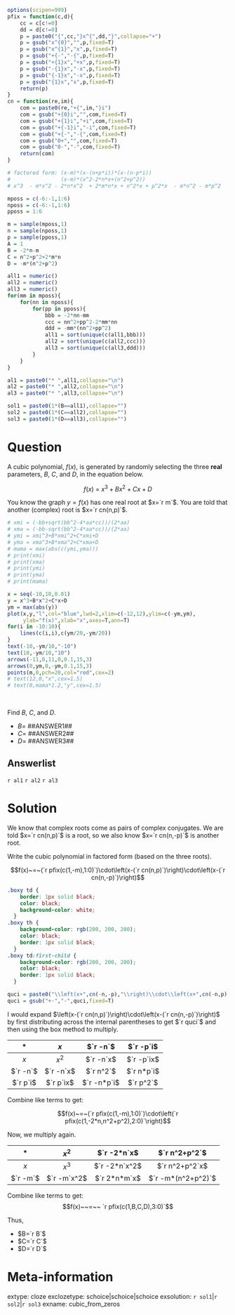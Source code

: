```r
options(scipen=999)
pfix = function(c,d){
    cc = c[c!=0]
    dd = d[c!=0]
    p = paste0("{",cc,"}x^{",dd,"}",collapse="+")
    p = gsub("x^{0}","",p,fixed=T)
    p = gsub("x^{1}","x",p,fixed=T)
    p = gsub("+{-","-{",p,fixed=T)
    p = gsub("+{1}x","+x",p,fixed=T)
    p = gsub("-{1}x","-x",p,fixed=T)
    p = gsub("{-1}x","-x",p,fixed=T)
    p = gsub("{1}x","x",p,fixed=T)
    return(p)
}
cn = function(re,im){
    com = paste0(re,"+{",im,"}i")
    com = gsub("+{0}i","",com,fixed=T)
    com = gsub("+{1}i","+i",com,fixed=T)
    com = gsub("+{-1}i","-i",com,fixed=T)
    com = gsub("+{-","-{",com,fixed=T)
    com = gsub("0+","",com,fixed=T)
    com = gsub("0-","-",com,fixed=T)
    return(com)
}

# factored form: (x-m)*(x-(n+p*i))*(x-(n-p*i))
#                (x-m)*(x^2-2*n*x+(n^2+p^2))
# x^3  - m*x^2 - 2*n*x^2  + 2*m*n*x + n^2*x + p^2*x  - m*n^2 - m*p^2 

mposs = c(-6:-1,1:6)
nposs = c(-6:-1,1:6)
pposs = 1:6

m = sample(mposs,1)
n = sample(nposs,1)
p = sample(pposs,1)
A = 1
B = -2*n-m
C = n^2+p^2+2*m*n
D = -m*(n^2+p^2)

all1 = numeric()
all2 = numeric()
all3 = numeric()
for(mm in mposs){
    for(nn in nposs){
        for(pp in pposs){
            bbb = -2*nn-mm
            ccc = nn^2+pp^2-2*mm*nn
            ddd = -mm*(nn^2+pp^2)
            all1 = sort(unique(c(all1,bbb)))
            all2 = sort(unique(c(all2,ccc)))
            all3 = sort(unique(c(all3,ddd)))
        }
    }
}

al1 = paste0("* ",all1,collapse="\n")
al2 = paste0("* ",all2,collapse="\n")
al3 = paste0("* ",all3,collapse="\n")

sol1 = paste0(1*(B==all1),collapse="")
sol2 = paste0(1*(C==all2),collapse="")
sol3 = paste0(1*(D==all3),collapse="")

```


Question
========

A cubic polynomial, $f(x)$, is generated by randomly selecting the three **real** parameters, $B$, $C$, and $D$, in the equation below.

$$f(x)~=~x^3+Bx^2+Cx+D$$

You know the graph $y=f(x)$ has one real root at $x=`r m`$. You are told that another (complex) root is $x=`r cn(n,p)`$.

```r
# xmi = (-bb+sqrt(bb^2-4*aa*cc))/(2*aa)
# xma = (-bb-sqrt(bb^2-4*aa*cc))/(2*aa)
# ymi = xmi^3+B*xmi^2+C*xmi+D
# yma = xma^3+B*xma^2+C*xma+D
# mama = max(abs(c(ymi,yma)))
# print(xmi)
# print(xma)
# print(ymi)
# print(yma)
# print(mama)

x = seq(-10,10,0.01)
y = x^3+B*x^2+C*x+D
ym = max(abs(y))
plot(x,y,"l",col="blue",lwd=2,xlim=c(-12,12),ylim=c(-ym,ym),
     ylab="f(x)",xlab="x",axes=T,ann=T)
for(i in -10:10){
    lines(c(i,i),c(ym/20,-ym/20))
}
text(-10,-ym/10,"-10")
text(10,-ym/10,"10")
arrows(-11,0,11,0,0.1,15,3)
arrows(0,ym,0,-ym,0.1,15,3)
points(m,0,pch=20,col="red",cex=2)
# text(12,0,"x",cex=1.5)
# text(0,mama*1.2,"y",cex=1.5)

```
\

Find $B$, $C$, and $D$.

* $B=$ ##ANSWER1##
* $C=$ ##ANSWER2##
* $D=$ ##ANSWER3##

Answerlist
--------

`r al1`
`r al2`
`r al3`


Solution
========

We know that complex roots come as pairs of complex conjugates. We are told $x=`r cn(n,p)`$ is a root, so we also know $x=`r cn(n,-p)`$ is another root.

Write the cubic polynomial in factored form (based on the three roots).

$$f(x)~=~(`r pfix(c(1,-m),1:0)`)\cdot\left(x-(`r cn(n,p)`)\right)\cdot\left(x-(`r cn(n,-p)`)\right)$$


```css
.boxy td {
    border: 1px solid black;
    color: black;
    background-color: white;
  }
.boxy th {
    background-color: rgb(200, 200, 200);
    color: black;
    border: 1px solid black;
  }
.boxy td:first-child {
    background-color: rgb(200, 200, 200);
    color: black;
    border: 1px solid black;
  }
```

```r
quci = paste0("\\left(x+",cn(-n,-p),"\\right)\\cdot\\left(x+",cn(-n,p),"\\right)",collapse="")
quci = gsub("+-","-",quci,fixed=T)
```

I would expand $\left(x-(`r cn(n,p)`)\right)\cdot\left(x-(`r cn(n,-p)`)\right)$ by first distributing across the internal parentheses to get $`r quci`$ and then using the box method to multiply.

<div class="boxy">

| *        | $x$        | $`r -n`$    | $`r -p`i$     |
|:--------:|:----------:|:-----------:|:-------------:|
| $x$      | $x^2$      | $`r -n`x$   | $`r -p`ix$    |
| $`r -n`$ |$`r -n`x$   | $`r n^2`$   | $`r n*p`i$    |
| $`r p`i$ |$`r p`ix$   | $`r -n*p`i$ | $`r p^2`$     |

</div>

Combine like terms to get:

$$f(x)~=~(`r pfix(c(1,-m),1:0)`)\cdot\left(`r pfix(c(1,-2*n,n^2+p^2),2:0)`\right)$$

Now, we multiply again.


<div class="boxy">

| *        | $x^2$      | $`r -2*n`x$  | $`r n^2+p^2`$ |
|:--------:|:----------:|:-----------:|:-------------:|
| $x$      | $x^3$      | $`r -2*n`x^2$   | $`r n^2+p^2`x$    |
| $`r -m`$ |$`r -m`x^2$   | $`r 2*n*m`x$   | $`r -m*(n^2+p^2)`$ |

</div>


Combine like terms to get:
$$f(x)~~=~~ `r pfix(c(1,B,C,D),3:0)`$$

Thus,

* $B=`r B`$
* $C=`r C`$
* $D=`r D`$


Meta-information
============
extype: cloze
exclozetype: schoice|schoice|schoice
exsolution: `r sol1`|`r sol2`|`r sol3`
exname: cubic_from_zeros
